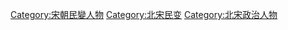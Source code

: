 [[Category:宋朝民變人物|Category:宋朝民變人物]]
[[Category:北宋民变|Category:北宋民变]]
[[Category:北宋政治人物|Category:北宋政治人物]]